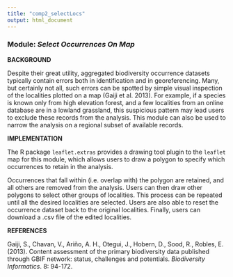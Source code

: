 ```yaml
---
title: "comp2_selectLocs"
output: html_document
---
```


### **Module:** ***Select Occurrences On Map***

**BACKGROUND**  

Despite their great utility, aggregated biodiversity occurrence datasets typically contain errors both in identification and in georeferencing. Many, but certainly not all, such errors can be spotted by simple visual inspection of the localities plotted on a map (Gaiji et al. 2013). For example, if a species is known only from high elevation forest, and a few localities from an online database are in a lowland grassland, this suspicious pattern may lead users to exclude these records from the analysis. This module can also be used to narrow the analysis on a regional subset of available records.

**IMPLEMENTATION**

The R package `leaflet.extras` provides a drawing tool plugin to the `leaflet` map for this module, which allows users to draw a polygon to specify which occurrences to retain in the analysis. 

Occurrences that fall within (i.e. overlap with) the polygon are retained, and all others are removed from the analysis. Users can then draw other polygons to select other groups of localities. This process can be repeated until all the desired localities are selected. Users are also able to reset the occurrence dataset back to the original localities. Finally, users can download a .csv file of the edited localities.

**REFERENCES**

Gaiji, S., Chavan, V., Ariño, A. H., Otegui, J., Hobern, D., Sood, R., Robles, E. (2013). Content assessment of the primary biodiversity data published through GBIF network: status, challenges and potentials. *Biodiversity Informatics*. 8: 94-172.

